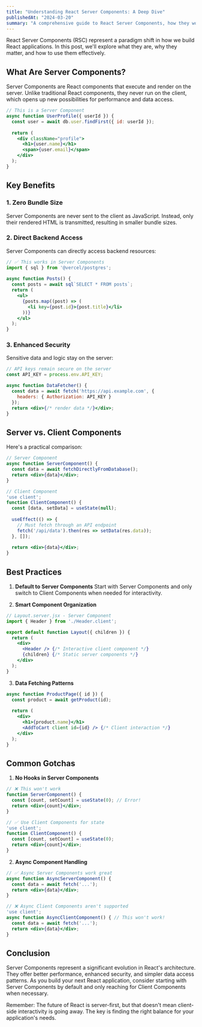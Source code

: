 ```yaml
---
title: "Understanding React Server Components: A Deep Dive"
publishedAt: "2024-03-20"
summary: "A comprehensive guide to React Server Components, how they work, and why they're changing the way we build React applications."
---
```


React Server Components (RSC) represent a paradigm shift in how we build React applications. In this post, we'll explore what they are, why they matter, and how to use them effectively.

## What Are Server Components?

Server Components are React components that execute and render on the server. Unlike traditional React components, they never run on the client, which opens up new possibilities for performance and data access.

```jsx
// This is a Server Component
async function UserProfile({ userId }) {
  const user = await db.user.findFirst({ id: userId });
  
  return (
    <div className="profile">
      <h1>{user.name}</h1>
      <span>{user.email}</span>
    </div>
  );
}
```

## Key Benefits

### 1. Zero Bundle Size
Server Components are never sent to the client as JavaScript. Instead, only their rendered HTML is transmitted, resulting in smaller bundle sizes.

### 2. Direct Backend Access
Server Components can directly access backend resources:

```jsx
// ✅ This works in Server Components
import { sql } from '@vercel/postgres';
 
async function Posts() {
  const posts = await sql`SELECT * FROM posts`;
  return (
    <ul>
      {posts.map((post) => (
        <li key={post.id}>{post.title}</li>
      ))}
    </ul>
  );
}
```

### 3. Enhanced Security
Sensitive data and logic stay on the server:

```jsx
// API keys remain secure on the server
const API_KEY = process.env.API_KEY;

async function DataFetcher() {
  const data = await fetch('https://api.example.com', {
    headers: { Authorization: API_KEY }
  });
  return <div>{/* render data */}</div>;
}
```

## Server vs. Client Components

Here's a practical comparison:

```jsx
// Server Component
async function ServerComponent() {
  const data = await fetchDirectlyFromDatabase();
  return <div>{data}</div>;
}

// Client Component
'use client';
function ClientComponent() {
  const [data, setData] = useState(null);
  
  useEffect(() => {
    // Must fetch through an API endpoint
    fetch('/api/data').then(res => setData(res.data));
  }, []);
  
  return <div>{data}</div>;
}
```

## Best Practices

1. **Default to Server Components**
Start with Server Components and only switch to Client Components when needed for interactivity.

2. **Smart Component Organization**
```jsx
// Layout.server.jsx - Server Component
import { Header } from './Header.client';

export default function Layout({ children }) {
  return (
    <div>
      <Header /> {/* Interactive client component */}
      {children} {/* Static server components */}
    </div>
  );
}
```

3. **Data Fetching Patterns**
```jsx
async function ProductPage({ id }) {
  const product = await getProduct(id);
  
  return (
    <div>
      <h1>{product.name}</h1>
      <AddToCart client id={id} /> {/* Client interaction */}
    </div>
  );
}
```

## Common Gotchas

1. **No Hooks in Server Components**
```jsx
// ❌ This won't work
function ServerComponent() {
  const [count, setCount] = useState(0); // Error!
  return <div>{count}</div>;
}

// ✅ Use Client Components for state
'use client';
function ClientComponent() {
  const [count, setCount] = useState(0);
  return <div>{count}</div>;
}
```

2. **Async Component Handling**
```jsx
// ✅ Async Server Components work great
async function AsyncServerComponent() {
  const data = await fetch('...');
  return <div>{data}</div>;
}

// ❌ Async Client Components aren't supported
'use client';
async function AsyncClientComponent() { // This won't work!
  const data = await fetch('...');
  return <div>{data}</div>;
}
```

## Conclusion

Server Components represent a significant evolution in React's architecture. They offer better performance, enhanced security, and simpler data access patterns. As you build your next React application, consider starting with Server Components by default and only reaching for Client Components when necessary.

Remember: The future of React is server-first, but that doesn't mean client-side interactivity is going away. The key is finding the right balance for your application's needs. 
